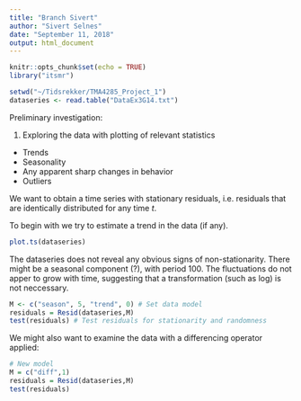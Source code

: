```yaml
---
title: "Branch Sivert"
author: "Sivert Selnes"
date: "September 11, 2018"
output: html_document
---
```


```r
knitr::opts_chunk$set(echo = TRUE)
library("itsmr")
```

```r
setwd("~/Tidsrekker/TMA4285_Project_1")
dataseries <- read.table("DataEx3G14.txt")
```


Preliminary investigation:

1. Exploring the data with plotting of relevant statistics

* Trends
* Seasonality
* Any apparent sharp changes in behavior
* Outliers

We want to obtain a time series with stationary residuals, i.e. residuals that are identically distributed for any time $t$. 

To begin with we try to estimate a trend in the data (if any). 

```r
plot.ts(dataseries)
```

The dataseries does not reveal any obvious signs of non-stationarity. There might be a seasonal component (?), with period 100. The fluctuations do not apper to grow with time, suggesting that a transformation (such as log) is not neccessary.
```r
M <- c("season", 5, "trend", 0) # Set data model
residuals = Resid(dataseries,M) 
test(residuals) # Test residuals for stationarity and randomness
```


We might also want to examine the data with a differencing operator applied:

```r
# New model
M = c("diff",1)
residuals = Resid(dataseries,M)
test(residuals)
```

